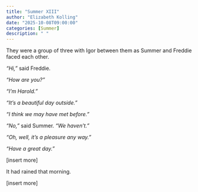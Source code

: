 ```yaml
---
title: "Summer XIII"
author: "Elizabeth Kolling"
date: "2025-10-08T09:00:00"
categories: [Summer]
description: " "
---
```


They were a group of three with Igor between them as Summer and Freddie faced each other.

*“Hi,”* said Freddie.

*“How are you?”*

*“I’m Harold.”*

*“It’s a beautiful day outside.”*

*“I think we may have met before.”*

*“No,”* said Summer. *“We haven’t.”*

*“Oh, well, it’s a pleasure any way.”*

*“Have a great day.”*

[insert more]

It had rained that morning.

[insert more]